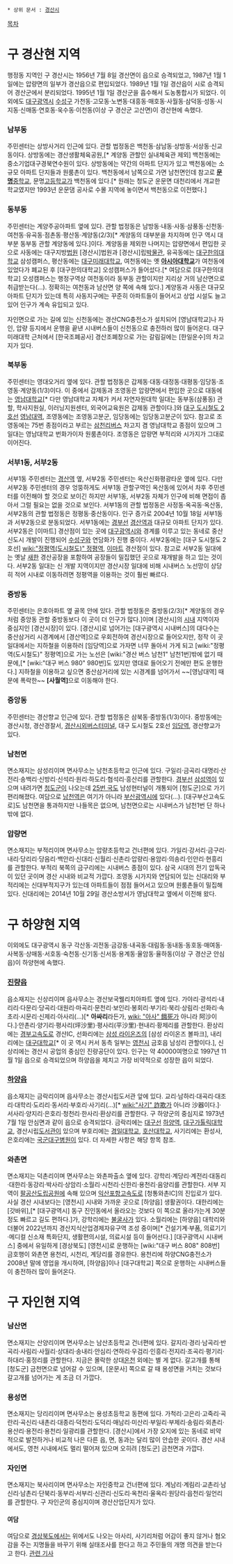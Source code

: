  * 상위 문서 : [[경산시]]

[[목차]]

= 구 경산현 지역 =
행정동 지역인 구 경산시는 1956년 7월 8일 경산면이 읍으로 승격되었고, 1987년 1월 1일에는 압량면의 일부가 경산읍으로 편입되었다. 1989년 1월 1일 경산읍이 시로 승격되어 경산군에서 분리되었다. 1995년 1월 1일 경산군을 흡수해서 도농통합시가 되었다. 이외에도 [[대구광역시]] [[수성구]] 가천동·고모동·노변동·대흥동·매호동·사월동·삼덕동·성동·시지동·신매동·연호동·욱수동·이천동(이상 구 경산군 고산면)이 경산현에 속했다.

=== 남부동 ===
주민센터는 상방사거리 인근에 있다. 관할 법정동은 백천동·삼남동·상방동·서상동·신교동이다. 상방동에는 경산생활체육공원,[* 계양동 관할인 실내체육관 제외] 백천동에는 중소기업대구경북연수원이 있다. 상방동에는 약간의 아파트 단지가 있고 백천동에는 소규모 아파트 단지들과 원룸촌이 있다. 백천동에서 남쪽으로 가면 남천면인데 참고로 '''[[문명]]'''[[중학교]], 문명[[고등학교]]가 백천동에 있다.[* 원래는 청도군 운문면 대천리에서 개교한 학교였지만 1993년 운문댐 공사로 수몰 지역에 놓이면서 백천동으로 이전했다.]

=== 동부동 ===
주민센터는 계양주공아파트 옆에 있다. 관할 법정동은 남방동·내동·사동·삼풍동·신천동·여천동·유곡동·점촌동·평산동·계양동(2/3)[* 계양동의 대부분을 차지하며 인구 역시 대부분 동부동 관할 계양동에 있다.]이다. 계양동을 제외한 나머지는 압량면에서 편입한 곳으로 사동에는 대구지방[[법원]] [경산시]법원과 [경산시]립[[박물관]], 유곡동에는 [[대구한의대학교]] 삼성캠퍼스, 평산동에는 [[대구미래대학교]], 여천동에는 옛 '''[[아시아대학교]]'''가 여천동에 있었다가 폐교된 후 [대구한의대학교] 오성캠퍼스가 들어섰다.[* 여담으로 [대구한의대학교] 오성캠퍼스는 행정구역상 여천동이라 동부동 관할이지만 지리상 거의 남산면으로 취급받는다(...). 정확히는 여천동과 남산면 양 쪽에 속해 있다.] 계양동과 사동은 대규모 아파트 단지가 있는데 특히 사동지구에는 꾸준히 아파트들이 들어서고 상업 시설도 늘고 있어 인구가 계속 유입되고 있다.

자인면으로 가는 길에 있는 신천동에는 경산CNG충전소가 설치되어 [영남대학교]나 자인, 압량 등지에서 운행을 끝낸 시내버스들이 신천동으로 충전하러 많이 들어온다. 대구미래대학 근처에서 [한국조폐공사] 경산조폐창으로 가는 갈림길에는 [한일운수]의 차고지가 있다.

=== 북부동 ===
주민센터는 영대오거리 옆에 있다.
관할 법정동은 갑제동·대동·대정동·대평동·임당동·조영동·계양동(1/3)이다. 이 중에서 갑제동과 조영동은 압량면에서 편입한 곳으로 대동에는 [[영남대학교]][* 다만 영남대학교 자체가 커서 자연자원대학 일대는 동부동(삼풍동) 관할, 학사지원실, 이러닝지원센터, 외국어교육원은 갑제동 관할이다.]와 [[대구 도시철도 2호선]] [[영남대역]], 조영동에는 조영동고분군, 임당동에는 임당동고분군이 있다. 참고로 조영동에는 75번 종점이라고 부르는 [[삼천리버스]] 차고지 겸 영남대학교 종점이 있으며 그 일대는 영남대학교 번화가이자 원룸촌이다. 조영동은 압량면 부적리와 시가지가 그대로 이어진다.

=== 서부1동, 서부2동 ===
서부1동 주민센터는 [[경산역]] 옆, 서부2동 주민센터는 옥산신화평광타운 옆에 있다. 다만 서부2동 주민센터의 경우 엉뚱하게도 서부1동 관할구역인 옥산동에 있어서 차후 주민센터를 이전해야 할 것으로 보이긴 하지만 서부1동, 서부2동 자체가 인구에 비해 면접이 좁아서 그럴 필요는 없을 것으로 보인다. 
서부1동의 관할 법정동은 사정동·옥곡동·옥산동, 서부2동의 관할 법정동은 정평동·중산동이다. 인구 증가로 2004년 10월 18일 서부1동과 서부2동으로 분동되었다. 서부1동에는 [[경부선]] [[경산역]]과 대규모 아파트 단지가 있다. 서부2동은 [이마트] 경산점이 있는 곳에 [[대구광역시]]와 경계를 이루고 있는 동네로 중산신도시 개발이 진행되어 [[수성구]]와 연담화가 진행 중이다. 서부2동에는 [대구 도시철도 2호선] [[wiki:"정평역(도시철도)" 정평역]], [[이마트]] 경산점이 있다. 참고로 서부2동 일대에는 옛날 [[새한]] 경산공장을 포함하여 공장들이 밀집했던 곳으로 재개발을 하고 있는 것이다. 서부2동 일대는 신 개발 지역이지만 경산시장 일대에 비해 시내버스 노선망이 상당히 적어 시내로 이동하려면 정평역을 이용하는 것이 훨씬 빠르다.

=== 중방동 ===
주민센터는 은호아파트 옆 골목 안에 있다.
관할 법정동은 중방동(2/3)[* 계양동의 경우처럼 중앙동 관할 중방동보다 이 곳이 더 인구가 많다.]이며 [경산시]의 [[시내]] 지역이자 중심지인 [경산시장]이 있다. [경산시]로 넘어가는 [대구광역시 시내버스]의 대다수는 중산삼거리 시경계에서 [경산역]으로 우회전하여 경산시장으로 들어오지만, 정작 이 곳 일대에서는 지하철을 이용하러 [임당역]으로 가자면 너무 돌아서 가게 되고 [wiki:"정평역(도시철도)" 정평역]으로 가는 노선은 [wiki:"경산 버스 남천1" 남천1번]밖에 없기 때문에,[* [wiki:"대구 버스 980" 980번]도 있지만 영대로 들어오기 전에만 편도 운행한다.] 지하철을 이용하고 싶으면 중산삼거리에 있는 시경계를 넘어가서 ~~[영남대역] 때문에 폭락한~~ '''[사월역]'''으로 이동해야 한다.

=== 중앙동 ===
주민센터는 경산향교 인근에 있다.
관할 법정동은 삼북동·중방동(1/3)이다. 중방동에는 경산시청, 경산경찰서, [[경산시외버스터미널]], 대구 도시철도 2호선 [[임당역]], 경산향교가 있다.

=== 남천면 ===
면소재지는 삼성리이며 면사무소는 남천초등학교 인근에 있다. 구일리·금곡리·대명리·산전리·송백리·신방리·신석리·원리·하도리·협석리·흥산리를 관할한다. [[경부선]] [[삼성역(경부선)|삼성역]]이 있으며 내려가면 [[청도군]]이 나오는데 [[25번 국도]] 남성현터널이 개통되어 [청도군]으로 가기 편리해졌다. 여담으로 [[남천역]]은 여기가 아니라 [[부산광역시]]에 있다(...). [대구부산고속도로]도 남천면을 통과하지만 나들목은 없으며, 남천면으로는 시내버스가 남천1번 단 하나밖에 없다.

=== 압량면 ===
면소재지는 부적리이며 면사무소는 압량초등학교 건너편에 있다. 가일리·강서리·금구리·내리·당리리·당음리·백안리·신대리·신월리·신촌리·압량리·용암리·의송리·인안리·현흥리를 관할한다. 부적리 북쪽의 금구리에는 시내버스 종점이 있다. 삼국 시대의 전기 압독국이 있던 곳이며 경산 시내와 비교적 가깝다. 조영동 시가지와 연담되어 있는 신대리와 부적리에는 신대부적지구가 있는데 아파트들이 점점 들어서고 있으며 원룸촌들이 밀집해 있다. 신대리에는 2014년 10월 29일 경산소방서가 영남대학교 옆에서 이전해 왔다.

= 구 하양현 지역 =
이외에도 대구광역시 동구 각산동·괴전동·금강동·내곡동·대림동·동내동·동호동·매여동·사복동·상매동·서호동·숙천동·신기동·신서동·용계동·율암동·율하동(이상 구 경산군 안심읍)이 하양현에 속했다.

=== [[진량읍]] ===
읍소재지는 신상리이며 읍사무소는 경산보국웰리치아파트 옆에 있다. 가야리·광석리·내리리·다문리·당곡리·대원리·마곡리·문천리·보인리·봉회리·부기리·북리·상림리·선화리·속초리·시문리·신제리·아사리(…)[* '''아싸리'''라든가, [[wiki: "아사" 餓死]]가 아니라 阿沙이다.]·안촌리·양기리·평사리(坪沙里)·평사리(平沙里)·현내리·황제리를 관할한다. 환상리에는 [[경부고속도로]] 경산IC, 선화리에는 [[삼성 라이온즈]]의 [삼성 라이온즈 볼파크], 내리리에는 [[대구대학교]][* 이 곳 역시 커서 동측 일부는 [[영천시]] 금호읍 남성리 관할이다.], 신상리에는 경산시 공업의 중심인 진량공단이 있다. 인구는 약 40000여명으로 1997년 11월 1일 읍으로 승격되었으며 하양읍을 제치고 가장 비약적으로 성장한 읍이 되었다.

=== [[하양읍]] ===
읍소재지는 금락리이며 읍사무소는 경산시립도서관 앞에 있다. 교리·남하리·대곡리·대조리·대학리·도리리·동서리·부호리·사기리(…)[* [[wiki:"사기" 詐欺]]가 아니라 沙器이다.]·서사리·양지리·은호리·청천리·한사리·환상리를 관할한다. 구 하양군의 중심지로 1973년 7월 1일 안심면과 같이 읍으로 승격되었다. 금락리에는 [[대구선]] [[하양역]], [[대구가톨릭대학교]], 경산시립[[도서관]]이 있으며 부호리에는 [[경일대학교]], [[호산대학교]], 사기리에는 환성사, 은호리에는 [[국군대구병원]]이 있다. 더 자세한 사항은 해당 항목 참조.

=== 와촌면 ===
면소재지는 덕촌리이며 면사무소는 와촌파출소 옆에 있다. 강학리·계당리·계전리·대동리·대한리·동강리·박사리·상암리·소월리·시천리·신한리·용천리·음양리를 관할한다. 서부 지역이 [[팔공산]]도립공원에 속해 있으며 [[익산포항고속도로]] [청통와촌IC]의 진입로가 있다. 사실 경산 시내보다는 [영천시] 시내와 가까운 곳으로 [하양읍] 생활권이다. 대한리에는 [갓바위],[* [대구광역시] 동구 진인동에서 올라오는 것보다 이 쪽으로 올라가는게 30분 정도 빠르고 길도 편하다.]가, 강학리에는 [[불굴사]]가 있다. 소월리에는 [하양읍] 대학리와 더불어 2022년까지 경산지식산업경제자유구역 조성 중이며[* 건설기계·부품, 의료기기·메디컬 신소재 특화단지, 생활편의시설, 의료시설 등이 들어선다.] [대구광역시 시내버스] 중에서 유일하게 [경상북도] [영천시]로 운행하는 [wiki:"대구 버스 808" 808번] 금호행이 와촌면 용천리, 시천리, 계당리를 경유한다. 용천리에 하양CNG충전소가 2008년 말에 영업을 개시하여, [하양읍]이나 [대구대학교] 쪽으로 운행하는 시내버스들이 충전하러 많이 들어온다.

= 구 자인현 지역 =
=== 남산면 ===
면소재지는 산양리이며 면사무소는 남산초등학교 건너편에 있다. 갈지리·경리·남곡리·반곡리·사림리·사월리·상대리·송내리·안심리·연하리·우검리·인흥리·전지리·조곡리·평기리·하대리·홍정리를 관할한다. 지금은 몰락한 상대[[온천]] 외에는 별 게 없다. 갈고개를 통해 [청도군] 금천면으로 넘어갈 수 있으며, [운문사] 쪽으로 갈 때 용성면을 거치는 것보다 갈고개를 넘어가는 게 조금 더 가깝다.

=== 용성면 ===
면소재지는 당리리이며 면사무소는 용성초등학교 동편에 있다. 가척리·고은리·고죽리·곡란리·곡신리·내촌리·대종리·덕천리·도덕리·매남리·미산리·부일리·부제리·송림리·외촌리·용산리·용전리·용천리·일광리를 관할한다. [경산시]에서 가장 오지에 있는 동네로 비약적으로 발전하거나 비교적 나은 다른 읍, 면, 동과는 달리 많이 안습한 곳이다. 경산 시내에서도, 영천 시내에서도 멀리 떨어져 있으며 오히려 [청도군] 금천면과 가깝다.

=== 자인면 ===
면소재지는 북사리이며 면사무소는 자인중학교 건너편에 있다. 계남리·계림리·교촌리·남신리·남촌리·단북리·동부리·서부리·신관리·신도리·옥천리·울옥리·원당리·읍천리·일언리를 관할한다. 구 자인군의 중심지이며 경산산업단지가 있다.

==== 여담 ====
여담으로 [[경상북도]]에서는 위에서도 나오는 아사리, 사기리처럼 어감이 좋지 않거나 혐오감을 주는 지명들을 바꾸기 위해 실태조사를 한다고 하고 주민들의 개명 의견을 받는다고 한다. [http://www.imaeil.com/sub_news/sub_news_view.php?news_id=35393&yy=2014#axzz3AYMxeC5X 관련 기사]
